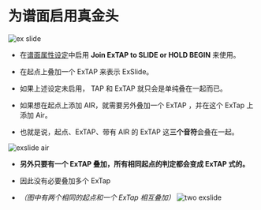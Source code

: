 # 为谱面启用真金头

![ex slide](/img/docs/note-exslide.png)

- 在[谱面属性设定](/docs/margrete/basic/basic-export)中启用 **Join ExTAP to SLIDE or HOLD BEGIN** 来使用。

- 在起点上叠加一个 ExTAP 来表示 ExSlide。

- 如果上述设定未启用， TAP 和 ExTAP 就只会是单纯叠在一起而已。

- 如果想在起点上添加 AIR，就需要另外叠加一个 ExTAP ，并在这个 ExTap 上添加 Air。

- 也就是说，起点、ExTAP、带有 AIR 的 ExTAP 这**三个音符**会叠在一起。

![exslide air](/img/docs/exslide-air.png)

- **另外只要有一个 ExTAP 叠加，所有相同起点的判定都会变成 ExTAP 式的。**

- 因此没有必要叠加多个 ExTap
- _（图中有两个相同的起点和一个 ExTap 相互叠加）_
  ![two exslide](/img/docs/exslide-example.png)
